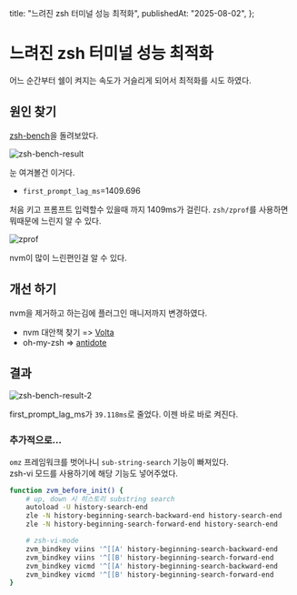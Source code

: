   title: "느려진 zsh 터미널 성능 최적화",
  publishedAt: "2025-08-02",
};

# 느려진 zsh 터미널 성능 최적화

어느 순간부터 쉘이 켜지는 속도가 거슬리게 되어서 최적화를 시도 하였다.

## 원인 찾기

[zsh-bench](https://github.com/romkatv/zsh-bench)을 돌려보았다.

![zsh-bench-result](/zsh-performance-update/zsh-bench.png)

눈 여겨볼건 이거다.

- `first_prompt_lag_ms`=1409.696

처음 키고 프롬프트 입력할수 있을때 까지 1409ms가 걸린다.
`zsh/zprof`를 사용하면 뭐때문에 느린지 알 수 있다.

![zprof](/zsh-performance-update/zprof.png)

nvm이 많이 느린편인걸 알 수 있다.

## 개선 하기

nvm을 제거하고 하는김에 플러그인 매니저까지 변경하였다.

- nvm 대안책 찾기 => [Volta](https://volta.sh/)
- oh-my-zsh => [antidote](https://github.com/mattmc3/antidote)

## 결과

![zsh-bench-result-2](/zsh-performance-update/result2.png)

first_prompt_lag_ms가 `39.118ms`로 줄었다.
이젠 바로 바로 켜진다.

### 추가적으로...

`omz` 프레임워크를 벗어나니 `sub-string-search` 기능이 빠져있다.  
zsh-vi 모드를 사용하기에 해당 기능도 넣어주었다.

```bash
function zvm_before_init() {
    # up, down 시 히스토리 substring search
    autoload -U history-search-end
    zle -N history-beginning-search-backward-end history-search-end
    zle -N history-beginning-search-forward-end history-search-end

    # zsh-vi-mode
    zvm_bindkey viins '^[[A' history-beginning-search-backward-end
    zvm_bindkey viins '^[[B' history-beginning-search-forward-end
    zvm_bindkey vicmd '^[[A' history-beginning-search-backward-end
    zvm_bindkey vicmd '^[[B' history-beginning-search-forward-end
}
```
